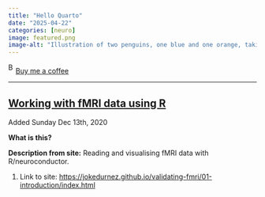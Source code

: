 ```yaml
---
title: "Hello Quarto"
date: "2025-04-22"
categories: [neuro]
image: featured.png
image-alt: "Illustration of two penguins, one blue and one orange, taking a selfie with a selfie stick. The moon in the background looks like the Quarto logo."
---
```



<link href="https://fonts.googleapis.com/css?family=Cookie" rel="stylesheet"><a class="bmc-button" target="_blank" href="https://www.buymeacoffee.com/JoscelinRocha">![Buy me a coffee](https://cdn.buymeacoffee.com/buttons/bmc-new-btn-logo.svg){alt="Buy me a coffee" width="15" height="21"}Buy me a coffee</a>

------------------------------------------------------------------------


## [Working with fMRI data using R](https://jokedurnez.github.io/validating-fmri/01-introduction/index.html)

Added Sunday Dec 13th, 2020

**What is this?**

**Description from site:** Reading and visualising fMRI data with
R/neuroconductor.

1.  Link to site:
    <https://jokedurnez.github.io/validating-fmri/01-introduction/index.html>